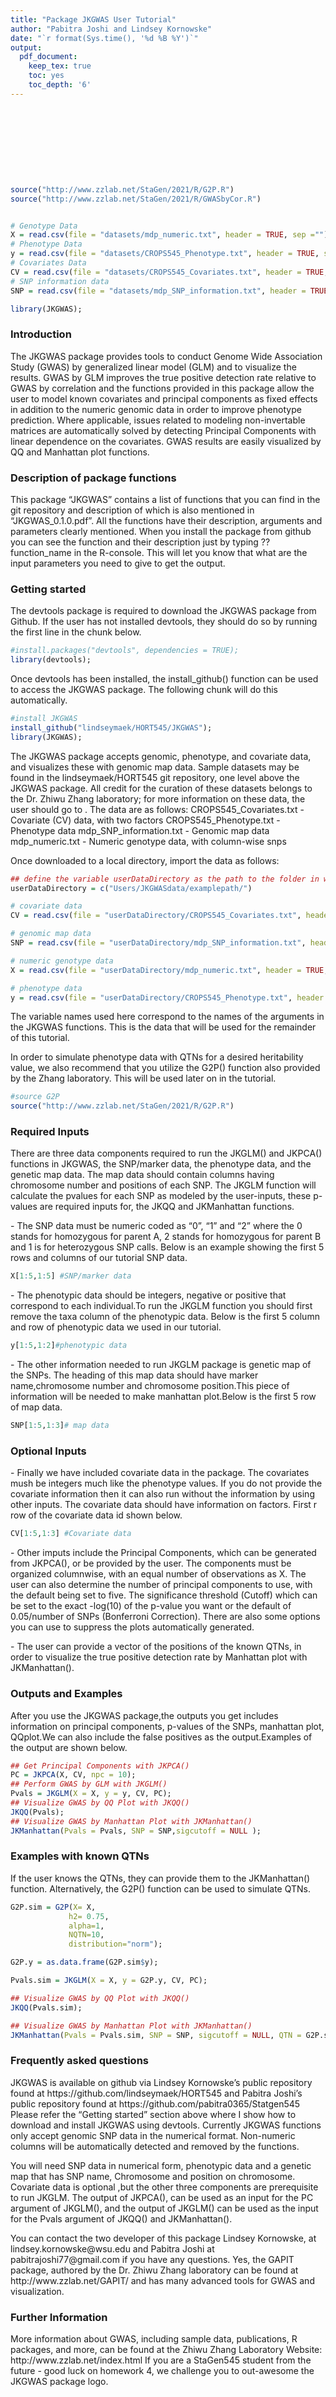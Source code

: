 ```yaml
---
title: "Package JKGWAS User Tutorial"
author: "Pabitra Joshi and Lindsey Kornowske"
date: "`r format(Sys.time(), '%d %B %Y')`"
output:
  pdf_document:
    keep_tex: true
    toc: yes
    toc_depth: '6'
---
```


<style type="text/css">

h1.title {
  font-size: 38px;
  color: black;
  text-align: center;
}
h4.author { /* Header 4 - and the author and data headers use this too  */
    font-size: 25px;
  font-family: "Times New Roman", Times, serif;
  color: black;
  text-align: center;
}
h4.date { /* Header 4 - and the author and data headers use this too  */
  font-size: 18px;
  font-family: "Times New Roman", Times, serif;
  color: black;
  text-align: center;
}
</style>

<p>&nbsp;</p>
<p>&nbsp;</p>

<center>

\begin{center}
\textbf{Joshi Kornowske Genome Wide Association Study (JKGWAS)}\par
\includegraphics[width = 0.3\textwidth]{JKGWAS/JKGWAS_logo.png}
\end{center}

</center>
<p>&nbsp;</p>
<p>&nbsp;</p>



```r
source("http://www.zzlab.net/StaGen/2021/R/G2P.R")
source("http://www.zzlab.net/StaGen/2021/R/GWASbyCor.R")


# Genotype Data
X = read.csv(file = "datasets/mdp_numeric.txt", header = TRUE, sep ="");
# Phenotype Data
y = read.csv(file = "datasets/CROPS545_Phenotype.txt", header = TRUE, sep = "");
# Covariates Data
CV = read.csv(file = "datasets/CROPS545_Covariates.txt", header = TRUE, sep = "");
# SNP information data
SNP = read.csv(file = "datasets/mdp_SNP_information.txt", header = TRUE, sep = "");

library(JKGWAS);
```


### **Introduction**

The JKGWAS package provides tools to conduct Genome Wide Association Study (GWAS) by generalized linear model (GLM) and to visualize the results. GWAS by GLM improves the true positive detection rate relative to GWAS by correlation and the functions provided in this package allow the user to model known covariates and principal components as fixed effects in addition to the numeric genomic data in order to improve phenotype prediction. Where applicable, issues related to modeling non-invertable matrices are automatically solved by detecting Principal Components with linear dependence on the covariates. GWAS results are easily visualized by QQ and Manhattan plot functions.

### **Description of package functions**

This package "JKGWAS" contains a list of functions that you can find in the git repository and description of which is also mentioned in "JKGWAS_0.1.0.pdf". All the functions have their description, arguments and parameters clearly mentioned. When you install the package from github you can see the function and their description just by typing ??function_name in the R-console. This will let you know that what are the input parameters you need to give to get the output.

### **Getting started**

The devtools package is required to download the JKGWAS package from Github. If the user has not installed devtools, they should do so by running the first line in the chunk below.

```r
#install.packages("devtools", dependencies = TRUE);
library(devtools);
```


Once devtools has been installed, the install$\_$github() function can be used to access the JKGWAS package. The following chunk will do this automatically.

```r
#install JKGWAS
install_github("lindseymaek/HORT545/JKGWAS");
library(JKGWAS);
```

The JKGWAS package accepts genomic, phenotype, and covariate data, and visualizes these with genomic map data. Sample datasets may be found in the lindseymaek/HORT545 git repository, one level above the JKGWAS package. All credit for the curation of these datasets belongs to the Dr. Zhiwu Zhang laboratory; for more information on these data, the user should go to . The data are as follows: \par

\textbullet CROPS545_Covariates.txt - Covariate (CV) data, with two factors \par
\textbullet CROPS545_Phenotype.txt - Phenotype data \par
\textbullet mdp_SNP_information.txt - Genomic map data \par
\textbullet mdp_numeric.txt - Numeric genotype data, with column-wise snps \par

Once downloaded to a local directory, import the data as follows:

```r
## define the variable userDataDirectory as the path to the folder in which the datasets are stored
userDataDirectory = c("Users/JKGWASdata/examplepath/")

# covariate data
CV = read.csv(file = "userDataDirectory/CROPS545_Covariates.txt", header = TRUE, sep = "");

# genomic map data
SNP = read.csv(file = "userDataDirectory/mdp_SNP_information.txt", header = TRUE, sep = "");

# numeric genotype data
X = read.csv(file = "userDataDirectory/mdp_numeric.txt", header = TRUE, sep ="");

# phenotype data
y = read.csv(file = "userDataDirectory/CROPS545_Phenotype.txt", header = TRUE, sep = "");
```

The variable names used here correspond to the names of the arguments in the JKGWAS functions. This is the data that will be used for the remainder of this tutorial.

In order to simulate phenotype data with QTNs for a desired heritability value, we also recommend that you utilize the G2P() function also provided by the Zhang laboratory. This will be used later on in the tutorial.

```r
#source G2P
source("http://www.zzlab.net/StaGen/2021/R/G2P.R")
```


### **Required Inputs**

There are three data components required to run the JKGLM() and JKPCA() functions in JKGWAS, the SNP/marker data, the phenotype data, and the genetic map data. The map data should contain columns having chromosome number and positions of each SNP. The JKGLM function will calculate the pvalues for each SNP as modeled by the user-inputs, these p-values are required inputs for, the JKQQ and JKManhattan functions. \par

\textbullet \textbf{SNP/marker data} - The SNP data must be numeric coded as “0”, “1” and “2” where the 0 stands for homozygous for parent A, 2 stands for homozygous for parent B and 1 is for heterozygous SNP calls. Below is an example showing the first 5 rows and columns of our tutorial SNP data. 
```r
X[1:5,1:5] #SNP/marker data
```

\textbullet \textbf{Phenotype data} - The phenotypic data should be integers, negative or positive that correspond to each individual.To run the JKGLM function you should first remove the taxa column of the phenotypic data. Below is the first 5 column and row of phenotypic data we used in our tutorial.

```r
y[1:5,1:2]#phenotypic data
```

\textbullet \textbf{Genetic Map Data} - The other information needed to run JKGLM package is genetic map of the SNPs. The heading of this map data should have marker name,chromosome number and chromosome position.This piece of information will be needed to make manhattan plot.Below is the first 5 row of map data.

```r
SNP[1:5,1:3]# map data
```


### **Optional Inputs**

\textbullet \textbf{Covariate data} - Finally we have included covariate data in the package. The covariates mush be integers much like the phenotype values. If you do not provide the covariate information then it can also run without the information by using other inputs. The covariate data should have information on factors. First r row of the covariate data id shown below.
```r
CV[1:5,1:3] #Covariate data
```

\textbullet \textbf{Principal Components} - Other imputs include the Principal Components, which can be generated from JKPCA(), or be provided by the user. The components must be organized columnwise, with an equal number of observations as X. The user can also determine the number of principal components to use, with the default being set to five. The significance threshold (Cutoff) which can be set to the exact -log(10) of the p-value you want or the default of 0.05/number of SNPs (Bonferroni Correction). There are also some options you can use to suppress the plots automatically generated. \par

\textbullet \textbf{QTN} - The user can provide a vector of the positions of the known QTNs, in order to visualize the true positive detection rate by Manhattan plot with JKManhattan().

### **Outputs and Examples**
After you use the JKGWAS package,the outputs you get includes information on principal components, p-values of the SNPs, manhattan plot, QQplot.We can also include the false positives as the output.Examples of the output are shown below.
```r

## Get Principal Components with JKPCA()
PC = JKPCA(X, CV, npc = 10);
## Perform GWAS by GLM with JKGLM()
Pvals = JKGLM(X = X, y = y, CV, PC);
## Visualize GWAS by QQ Plot with JKQQ()
JKQQ(Pvals);
## Visualize GWAS by Manhattan Plot with JKManhattan()
JKManhattan(Pvals = Pvals, SNP = SNP,sigcutoff = NULL );
```


### **Examples with known QTNs**

If the user knows the QTNs, they can provide them to the JKManhattan() function. Alternatively, the G2P() function can be used to simulate QTNs. 

```r

G2P.sim = G2P(X= X,
             h2= 0.75,
             alpha=1,
             NQTN=10,
             distribution="norm");

G2P.y = as.data.frame(G2P.sim$y);

Pvals.sim = JKGLM(X = X, y = G2P.y, CV, PC);

## Visualize GWAS by QQ Plot with JKQQ()
JKQQ(Pvals.sim);

## Visualize GWAS by Manhattan Plot with JKManhattan()
JKManhattan(Pvals = Pvals.sim, SNP = SNP, sigcutoff = NULL, QTN = G2P.sim$QTN.position );
```


### **Frequently asked questions**

\textbf{1. Where can I get JKGWAS?} \par JKGWAS is available on github via Lindsey Kornowske's public repository found at https://github.com/lindseymaek/HORT545 and Pabitra Joshi's public repository found at https://github.com/pabitra0365/Statgen545  \par

\textbf{2. How do I download JKGWAS?}\par Please refer the “Getting started” section above where I show how to download and install JKGWAS using devtools. \par

\textbf{3. What SNP format does JKGWAS take?} \par Currently JKGWAS functions only accept genomic SNP data in the numerical format. Non-numeric columns will be automatically detected and removed by the functions. \par

\textbf{4. What are the required inputs to run JKGWAS?} \par You will need SNP data in numerical form, phenotypic data and a genetic map that has SNP name, Chromosome and position on chromosome. Covariate data is optional ,but the other three components are prerequisite to run JKGLM. The output of JKPCA(), can be used as an input for the PC argument of JKGLM(), and the output of JKGLM() can be used as the input for the Pvals argument of JKQQ() and JKManhattan().


\textbf{5. Where can I get help with issues regarding JKGWAS} \par You can contact the two developer of this package Lindsey Kornowske, at lindsey.kornowske@wsu.edu and Pabitra Joshi at pabitrajoshi77@gmail.com if you have any questions.\par


\textbf{6. Are there other R packages that can perform GWAS?} \par Yes, the GAPIT package, authored by the Dr. Zhiwu Zhang laboratory can be found at http://www.zzlab.net/GAPIT/ and has many advanced tools for GWAS and visualization. \par


### **Further Information**

More information about GWAS, including sample data, publications, R packages, and more, can be found at the Zhiwu Zhang Laboratory Website: http://www.zzlab.net/index.html
If you are a StaGen545 student from the future - good luck on homework 4, we challenge you to out-awesome the JKGWAS package logo.
